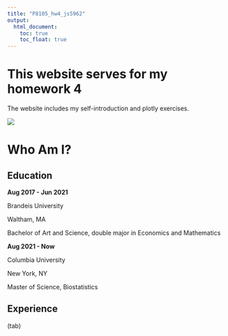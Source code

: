 ```yaml
---
title: "P8105_hw4_js5962"
output: 
  html_document:
    toc: true
    toc_float: true
---
```


# This website serves for my homework 4

The website includes my self-introduction and plotly exercises.

![](https://media4.giphy.com/media/yr7n0u3qzO9nG/giphy.gif?cid=ecf05e47sh41ehowv11jlzunjxxgyukylf2zjad4d0gpndl8&rid=giphy.gif&ct=g)

# Who Am I? {.tabset}

## Education
**Aug 2017 - Jun 2021**

Brandeis University

Waltham, MA

Bachelor of Art and Science, double major in Economics and Mathematics

**Aug 2021 - Now**

Columbia University

New York, NY

Master of Science, Biostatistics

## Experience

(tab)

